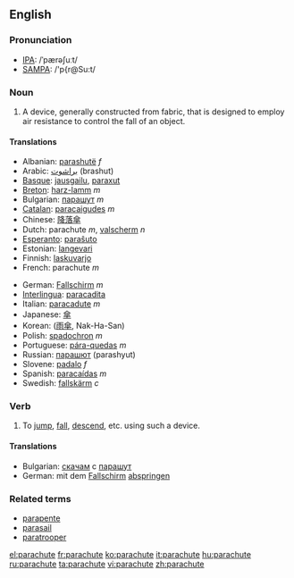 ==English==

===Pronunciation===
*[[w:IPA|IPA]]: /ˈpærəʃuːt/
*[[w:SAMPA|SAMPA]]: /'p{r@Su:t/

===Noun===
{{en-noun}}

# A device, generally constructed from fabric, that is designed to employ air resistance to control the fall of an object.

====Translations====
{{top}}
*Albanian: [[parashutë]] ''f''
*Arabic: [[براشوت]] (brashut)
*[[Basque]]: [[jausgailu]], [[paraxut]]
*[[Breton]]: [[harz-lamm]] ''m''
*Bulgarian: [[парашут]] ''m''
*[[Catalan]]: [[paracaigudes]] ''m''
*Chinese: [[降落傘]]
*Dutch: parachute ''m'', [[valscherm]] ''n''
*[[Esperanto]]: [[paraŝuto]]
*Estonian: [[langevari]]
*Finnish: [[laskuvarjo]]
*French: parachute ''m''
{{mid}}
*German: [[Fallschirm]] ''m''
*[[Interlingua]]: [[paracadita]]
*Italian: [[paracadute]] ''m''
*Japanese: [[傘]]
*Korean: [[]] ([[雨傘]], Nak-Ha-San)
*Polish: [[spadochron]] ''m''
*Portuguese: [[pára-quedas]] ''m''
*Russian: [[парашют]] (parashyut)
*Slovene: [[padalo]] ''f''
*Spanish: [[paracaídas]] ''m''
*Swedish: [[fallskärm]] ''c''
{{bottom}}

===Verb===
{{en-verb|parachut|ing}}

# To [[jump]], [[fall]], [[descend]], etc. using such a device.

====Translations====
*Bulgarian: [[скачам]] с [[парашут]]
*German: mit dem [[Fallschirm]] [[abspringen]]

===Related terms===
*[[parapente]]
*[[parasail]]
*[[paratrooper]]

[[el:parachute]]
[[fr:parachute]]
[[ko:parachute]]
[[it:parachute]]
[[hu:parachute]]
[[ru:parachute]]
[[ta:parachute]]
[[vi:parachute]]
[[zh:parachute]]